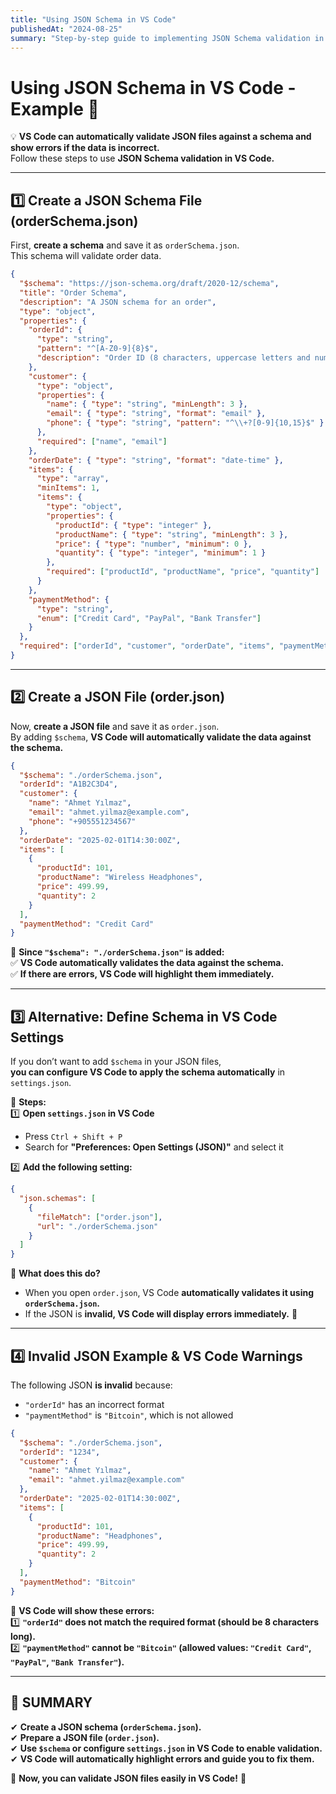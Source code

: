 ```yaml
---
title: "Using JSON Schema in VS Code"
publishedAt: "2024-08-25"
summary: "Step-by-step guide to implementing JSON Schema validation in VS Code for automatic error detection and IntelliSense support."
---
```


# **Using JSON Schema in VS Code - Example** 🚀

💡 **VS Code can automatically validate JSON files against a schema and show errors if the data is incorrect.**  
Follow these steps to use **JSON Schema validation in VS Code.**

---

## **1️⃣ Create a JSON Schema File (orderSchema.json)**

First, **create a schema** and save it as `orderSchema.json`.  
This schema will validate order data.

```json
{
  "$schema": "https://json-schema.org/draft/2020-12/schema",
  "title": "Order Schema",
  "description": "A JSON schema for an order",
  "type": "object",
  "properties": {
    "orderId": {
      "type": "string",
      "pattern": "^[A-Z0-9]{8}$",
      "description": "Order ID (8 characters, uppercase letters and numbers)"
    },
    "customer": {
      "type": "object",
      "properties": {
        "name": { "type": "string", "minLength": 3 },
        "email": { "type": "string", "format": "email" },
        "phone": { "type": "string", "pattern": "^\\+?[0-9]{10,15}$" }
      },
      "required": ["name", "email"]
    },
    "orderDate": { "type": "string", "format": "date-time" },
    "items": {
      "type": "array",
      "minItems": 1,
      "items": {
        "type": "object",
        "properties": {
          "productId": { "type": "integer" },
          "productName": { "type": "string", "minLength": 3 },
          "price": { "type": "number", "minimum": 0 },
          "quantity": { "type": "integer", "minimum": 1 }
        },
        "required": ["productId", "productName", "price", "quantity"]
      }
    },
    "paymentMethod": {
      "type": "string",
      "enum": ["Credit Card", "PayPal", "Bank Transfer"]
    }
  },
  "required": ["orderId", "customer", "orderDate", "items", "paymentMethod"]
}
```

---

## **2️⃣ Create a JSON File (order.json)**

Now, **create a JSON file** and save it as `order.json`.  
By adding `$schema`, **VS Code will automatically validate the data against the schema.**

```json
{
  "$schema": "./orderSchema.json",
  "orderId": "A1B2C3D4",
  "customer": {
    "name": "Ahmet Yılmaz",
    "email": "ahmet.yilmaz@example.com",
    "phone": "+905551234567"
  },
  "orderDate": "2025-02-01T14:30:00Z",
  "items": [
    {
      "productId": 101,
      "productName": "Wireless Headphones",
      "price": 499.99,
      "quantity": 2
    }
  ],
  "paymentMethod": "Credit Card"
}
```

🔹 **Since `"$schema": "./orderSchema.json"` is added:**  
✅ **VS Code automatically validates the data against the schema.**  
✅ **If there are errors, VS Code will highlight them immediately.**

---

## **3️⃣ Alternative: Define Schema in VS Code Settings**

If you don’t want to add `$schema` in your JSON files,  
**you can configure VS Code to apply the schema automatically** in `settings.json`.

📌 **Steps:**  
1️⃣ **Open `settings.json` in VS Code**

- Press `Ctrl + Shift + P`
- Search for **"Preferences: Open Settings (JSON)"** and select it

2️⃣ **Add the following setting:**

```json
{
  "json.schemas": [
    {
      "fileMatch": ["order.json"],
      "url": "./orderSchema.json"
    }
  ]
}
```

🔹 **What does this do?**

- When you open `order.json`, VS Code **automatically validates it using `orderSchema.json`.**
- If the JSON is **invalid, VS Code will display errors immediately.** 🚀

---

## **4️⃣ Invalid JSON Example & VS Code Warnings**

The following JSON **is invalid** because:

- `"orderId"` has an incorrect format
- `"paymentMethod"` is `"Bitcoin"`, which is not allowed

```json
{
  "$schema": "./orderSchema.json",
  "orderId": "1234",
  "customer": {
    "name": "Ahmet Yılmaz",
    "email": "ahmet.yilmaz@example.com"
  },
  "orderDate": "2025-02-01T14:30:00Z",
  "items": [
    {
      "productId": 101,
      "productName": "Headphones",
      "price": 499.99,
      "quantity": 2
    }
  ],
  "paymentMethod": "Bitcoin"
}
```

🛑 **VS Code will show these errors:**  
1️⃣ **`"orderId"` does not match the required format (should be 8 characters long).**  
2️⃣ **`"paymentMethod"` cannot be `"Bitcoin"` (allowed values: `"Credit Card"`, `"PayPal"`, `"Bank Transfer"`).**

---

## **🎯 SUMMARY**

✔ **Create a JSON schema (`orderSchema.json`).**  
✔ **Prepare a JSON file (`order.json`).**  
✔ **Use `$schema` or configure `settings.json` in VS Code to enable validation.**  
✔ **VS Code will automatically highlight errors and guide you to fix them.**

🚀 **Now, you can validate JSON files easily in VS Code!** 🎯
